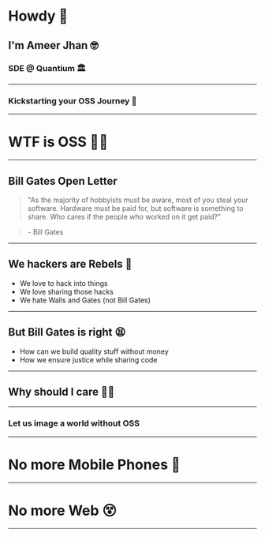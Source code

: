 

# Howdy 👋
## I'm Ameer Jhan 🤓
### SDE @ Quantium 🏛
---

### Kickstarting your OSS Journey 🎤
---

# WTF is OSS 🤷‍♂
---

## Bill Gates Open Letter

> "As the majority of hobbyists must be aware, most of you steal your software.
> Hardware must be paid for, but software is something to share. Who cares if the people who worked on it get paid?"

> \- Bill Gates

---
## We hackers are Rebels 🙂
- We love to hack into things
- We love sharing those hacks
- We hate Walls and Gates (not Bill Gates)

---
## But Bill Gates is right 😫
- How can we build quality stuff without money
- How we ensure justice while sharing code

---
## Why should I care 🤷‍♂

---
### Let us image a world without OSS

---
# No more Mobile Phones 🤕

---
# No more Web 😵

---
